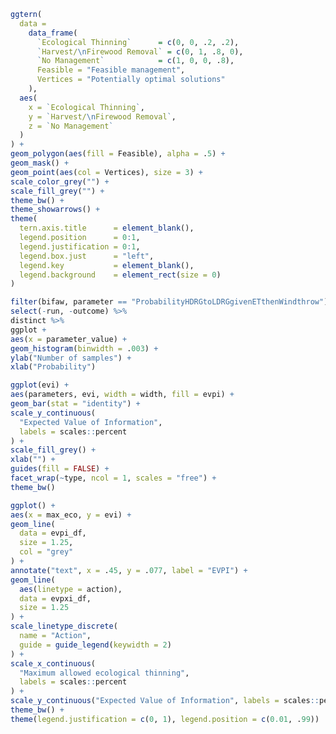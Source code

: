 
```r
ggtern(
  data =
    data_frame(
      `Ecological Thinning`      = c(0, 0, .2, .2),
      `Harvest/\nFirewood Removal` = c(0, 1, .8, 0),
      `No Management`            = c(1, 0, 0, .8),
      Feasible = "Feasible management",
      Vertices = "Potentially optimal solutions"
    ),
  aes(
    x = `Ecological Thinning`,
    y = `Harvest/\nFirewood Removal`,
    z = `No Management`
  )
) +
geom_polygon(aes(fill = Feasible), alpha = .5) +
geom_mask() +
geom_point(aes(col = Vertices), size = 3) +
scale_color_grey("") +
scale_fill_grey("") +
theme_bw() +
theme_showarrows() +  
theme(
  tern.axis.title      = element_blank(),
  legend.position      = 0:1,
  legend.justification = 0:1,
  legend.box.just      = "left",
  legend.key           = element_blank(),
  legend.background    = element_rect(size = 0)
)
```

```r
filter(bifaw, parameter == "ProbabilityHDRGtoLDRGgivenETthenWindthrow") %>%
select(-run, -outcome) %>%
distinct %>%
ggplot +
aes(x = parameter_value) +
geom_histogram(binwidth = .003) +
ylab("Number of samples") +
xlab("Probability")
```

```r
ggplot(evi) +
aes(parameters, evi, width = width, fill = evpi) +
geom_bar(stat = "identity") +
scale_y_continuous(
  "Expected Value of Information",
  labels = scales::percent
) + 
scale_fill_grey() +
xlab("") +
guides(fill = FALSE) +
facet_wrap(~type, ncol = 1, scales = "free") +
theme_bw()
```

```r
ggplot() +
aes(x = max_eco, y = evi) +
geom_line(
  data = evpi_df,
  size = 1.25,
  col = "grey"
) +
annotate("text", x = .45, y = .077, label = "EVPI") +
geom_line(
  aes(linetype = action),
  data = evpxi_df,
  size = 1.25
) +
scale_linetype_discrete(
  name = "Action",
  guide = guide_legend(keywidth = 2)
) +
scale_x_continuous(
  "Maximum allowed ecological thinning",
  labels = scales::percent
) +
scale_y_continuous("Expected Value of Information", labels = scales::percent) +
theme_bw() +
theme(legend.justification = c(0, 1), legend.position = c(0.01, .99))
```

